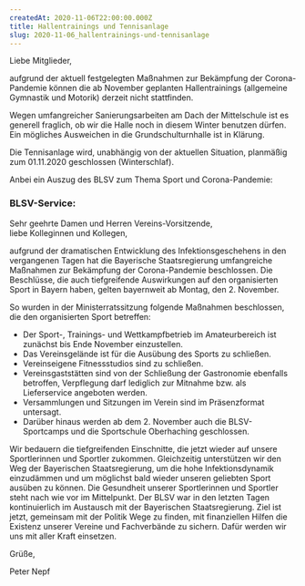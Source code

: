```yaml
---
createdAt: 2020-11-06T22:00:00.000Z
title: Hallentrainings und Tennisanlage
slug: 2020-11-06_hallentrainings-und-tennisanlage
---
```

Liebe Mitglieder,

aufgrund der aktuell festgelegten Maßnahmen zur Bekämpfung der Corona-Pandemie können die ab November geplanten Hallentrainings (allgemeine Gymnastik und Motorik) derzeit nicht stattfinden.

Wegen umfangreicher Sanierungsarbeiten am Dach der Mittelschule ist es generell fraglich, ob wir die Halle noch in diesem Winter benutzen dürfen. Ein mögliches Ausweichen in die Grundschulturnhalle ist in Klärung.

Die Tennisanlage wird, unabhängig von der aktuellen Situation, planmäßig zum 01.11.2020 geschlossen (Winterschlaf).

Anbei ein Auszug des BLSV zum Thema Sport und Corona-Pandemie:

### BLSV-Service:

Sehr geehrte Damen und Herren Vereins-Vorsitzende,  
liebe Kolleginnen und Kollegen,

aufgrund der dramatischen Entwicklung des Infektionsgeschehens in den vergangenen Tagen hat die Bayerische Staatsregierung umfangreiche Maßnahmen zur Bekämpfung der Corona-Pandemie beschlossen. Die Beschlüsse, die auch tiefgreifende Auswirkungen auf den organisierten Sport in Bayern haben, gelten bayernweit ab Montag, den 2. November.

So wurden in der Ministerratssitzung folgende Maßnahmen beschlossen, die den organisierten Sport betreffen:

- Der Sport-, Trainings- und Wettkampfbetrieb im Amateurbereich ist zunächst bis Ende November einzustellen.
- Das Vereinsgelände ist für die Ausübung des Sports zu schließen.
- Vereinseigene Fitnessstudios sind zu schließen.
- Vereinsgaststätten sind von der Schließung der Gastronomie ebenfalls betroffen, Verpflegung darf lediglich zur Mitnahme bzw. als Lieferservice angeboten werden.
- Versammlungen und Sitzungen im Verein sind im Präsenzformat untersagt.
- Darüber hinaus werden ab dem 2. November auch die BLSV-Sportcamps und die Sportschule Oberhaching geschlossen.

Wir bedauern die tiefgreifenden Einschnitte, die jetzt wieder auf unsere Sportlerinnen und Sportler zukommen. Gleichzeitig unterstützen wir den Weg der Bayerischen Staatsregierung, um die hohe Infektionsdynamik einzudämmen und um möglichst bald wieder unseren geliebten Sport ausüben zu können. Die Gesundheit unserer Sportlerinnen und Sportler steht nach wie vor im Mittelpunkt. Der BLSV war in den letzten Tagen kontinuierlich im Austausch mit der Bayerischen Staatsregierung. Ziel ist jetzt, gemeinsam mit der Politik Wege zu finden, mit finanziellen Hilfen die Existenz unserer Vereine und Fachverbände zu sichern. Dafür werden wir uns mit aller Kraft einsetzen.

Grüße,

Peter Nepf

